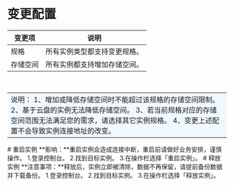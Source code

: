 # 变更配置

|变更项	|说明|
|---|---|
|规格|	所有实例类型都支持变更规格。|
|存储空间	|所有实例都支持增加存储空间。|
<br>
<table><tr><td bgcolor=#F0F8FF>说明：
1、增加或降低存储空间时不能超过该规格的存储空间限制。
2、基于云盘的实例无法降低存储空间。
3、若当前规格对应的存储空间范围无法满足您的需求，请选择其它实例规格。
4、变更上述配置不会导致实例连接地址的改变。
</td></tr></table>
# 重启实例
**影响：**重启实例会造成连接中断，重启前请做好业务安排，谨慎操作。
1.登录控制台。
2.找到目标实例。
3.在操作栏选择「重启实例」。
# 释放实例
**注意事项：**释放后，实例立即被清除，数据不再保留，请提前备份数据并下载备份。
1.登录控制台。
2.找到目标实例。
3.在操作栏选择「释放实例」。

